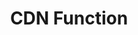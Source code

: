 ---
id: "sd_tf_easy_006"
questionType: "TRUE_FALSE"
title: "CDN Function"
statement: "A CDN stores content closer to users to reduce latency."
difficulty: "EASY"
category: "System Design"
correctAnswer: true
explanation: "Content Delivery Networks improve performance by caching content near users."
---
